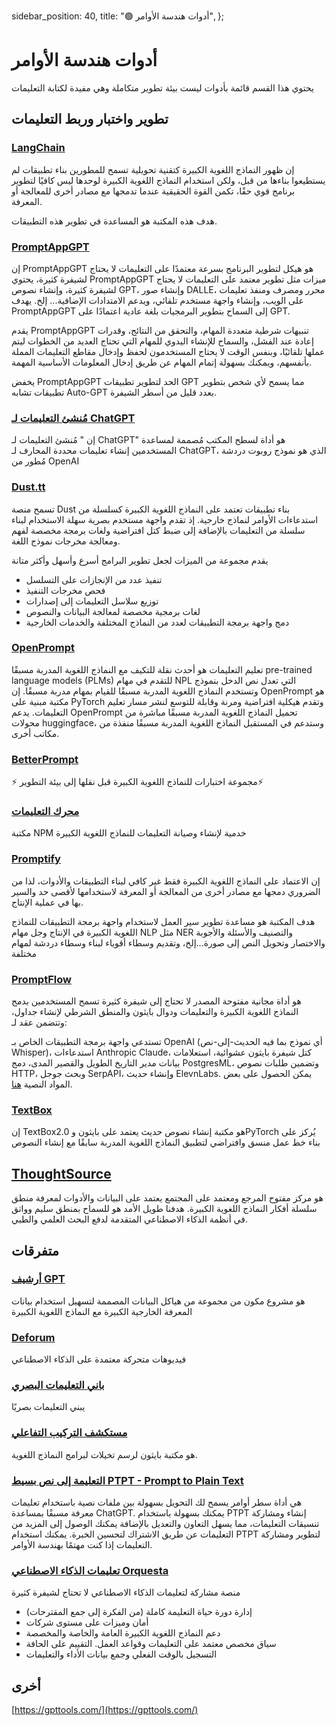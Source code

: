   sidebar_position: 40,
  title: "🟢 أدوات هندسة الأوامر",
};
# أدوات هندسة الأوامر
يحتوي هذا القسم قائمة بأدوات ليست بيئة تطوير متكاملة وهي مفيدة لكتابة التعليمات
## تطوير واختبار وربط التعليمات
### [LangChain](https://github.com/langchain-ai/langchain) 
إن ظهور النماذج اللغوية الكبيرة كتقنية تحويلية تسمح للمطورين بناء تطبيقات لم يستطيعوا بناءها من قبل، ولكن استخدام النماذج اللغوية الكبيرة لوحدها ليس كافيًا لتطوير برنامج قوي حقًا، تكمن القوة الحقيقية عندما تدمجها مع مصادر أخرى للمعالجة أو المعرفة.

هدف هذه المكتبة هو المساعدة في تطوير هذه التطبيقات.

### [PromptAppGPT](https://github.com/mleoking/PromptAppGPT) 
إن PromptAppGPT هو هيكل لتطوير البرنامج بسرعة معتمدًا على التعليمات لا يحتاج لشيفرة كثيرة، يحتوي PromptAppGPT ميزات مثل تطوير معتمد على التعليمات لا يحتاج لشيفرة كثيرة، وإنشاء نصوص GPT، وإنشاء صور DALLE، محرر ومصرف ومنفذ تعليمات على الويب، وإنشاء واجهة مستخدم تلقائي، ويدعم الامتدادات الإضافية... إلخ. يهدف PromptAppGPT إلى السماح بتطوير البرمجيات بلغة عادية اعتمادًا على GPT.

يقدم PromptAppGPT تنبيهات شرطية متعددة المهام، والتحقق من النتائج، وقدرات إعادة عند الفشل، والسماح للإنشاء اليدوي للمهام التي تحتاج العديد من الخطوات ليتم عملها تلقائيًا، وبنفس الوقت لا يحتاج المستخدمون لحفظ وإدخال مقاطع التعليمات المملة بأنفسهم، ويمكنك بسهولة إتمام المهام عن طريق إدخال المعلومات الأساسية المهمة.

يخفض PromptAppGPT الحد لتطوير تطبيقات GPT مما يسمح لأي شخص بتطوير تطبيقات تشابه Auto-GPT بعدد قليل من أسطر الشيفرة.

### [مُنشئ التعليمات لـ ChatGPT](https://github.com/rubend18/Prompt-generator-for-ChatGPT)  
إن " مُنشئ التعليمات لـ ChatGPT" هو أداة لسطح المكتب مُصممة لمساعدة المستخدمين إنشاء تعليمات محددة المحارف لـ ChatGPT، الذي هو نموذج روبوت دردشة مُطور من OpenAI

### [Dust.tt](https://dust.tt/) 
تسمح منصة Dust بناء تطبيقات تعتمد على النماذج اللغوية الكبيرة كسلسلة من استدعاءات الأوامر لنماذج خارجية. إذ تقدم واجهة مستخدم بصرية سهلة الاستخدام لبناء سلسلة من التعليمات بالإضافة إلى ضبط كتل افتراضية ولغات برمجة مخصصة لفهم ومعالجة مخرجات نموذج اللغة.

يقدم مجموعة من الميزات لجعل تطوير البرامج أسرع وأسهل وأكثر متانة
* تنفيذ عدد من الإنجازات على التسلسل
* فحص مخرجات التنفيذ
* توزيع سلاسل التعليمات إلى إصدارات
* لغات برمجية مخصصة لمعالجة البيانات والنصوص
* دمج واجهة برمجة التطبيقات لعدد من النماذج المختلفة والخدمات الخارجية

### [OpenPrompt](https://thunlp.github.io/OpenPrompt/) 
تعليم التعليمات هو أحدث نقلة للتكيف مع النماذج اللغوية المدربة مسبقًا pre-trained language models (PLMs) للتقدم في مهام NPL التي تعدل نص الدخل بنموذج وتستخدم النماذج اللغوية المدربة مسبقًا للقيام بمهام مدربة مسبقًا. إن OpenPrompt هو مكتبة مبنية على PyTorch وتقدم هيكلية افتراضية ومرنة وقابلة للتوسع لنشر مسار تعليم التعليمات. يدعم OpenPrompt تحميل النماذج اللغوية المدربة مسبقًا مباشرة من محولات huggingface، وستدعم في المستقبل النماذج اللغوية المدربة مسبقًا منفذة من مكاتب أخرى.

### [BetterPrompt](https://github.com/stjordanis/betterprompt) 
⚡ مجموعة اختبارات للنماذج اللغوية الكبيرة قبل نقلها إلى بيئة التطوير⚡

### [محرك التعليمات](https://github.com/microsoft/prompt-engine) 
مكتبة NPM خدمية لإنشاء وصيانة التعليمات للنماذج اللغوية الكبيرة

### [Promptify](https://github.com/promptslab/Promptify) 
إن الاعتماد على النماذج اللغوية الكبيرة فقط غير كافي لبناء التطبيقات والأدوات، لذا من الضروري دمجها مع مصادر أخرى من المعالجة أو المعرفة لاستخدامها لأقصى حد والسير بها في عملية الإنتاج.

هدف المكتبة هو مساعدة تطوير سير العمل لاستخدام واجهة برمجة التطبيقات للنماذج اللغوية الكبيرة في الإنتاج وجل مهام NLP مثل NER والتصنيف والأسئلة والأجوبة والاختصار وتحويل النص إلى صورة...إلخ، وتقديم وسطاء أقوياء لبناء وسطاء دردشة لمهام مختلفة

### [PromptFlow](https://github.com/InsuranceToolkits/promptflow) 
هو أداة مجانية مفتوحة المصدر لا تحتاج إلى شيفرة كثيرة تسمح المستخدمين بدمج النماذج اللغوية الكبيرة والتعليمات ودوال بايثون والمنطق الشرطي لإنشاء جداول، وتتضمن عقد لـ:

تستدعي واجهة برمجة التطبيقات الخاص بـ OpenAI (أي نموذج بما فيه الحديث-إلى-نص Whisper)، استدعاءات Anthropic Claude، كتل شيفرة بايثون عشوائية، استعلامات بيانات مدير التاريخ الطويل والقصير المدى، دمج PostgresML، وتضمين طلبات نصوص HTTP، وبحث جوجل SerpAPI، وإنشاء حديث ElevnLabs. يمكن الحصول على بعض المواد النصية [هنا](https://www.promptflow.org/en/latest/index.html).

### [TextBox](https://github.com/RUCAIBox/TextBox) 
إن TextBox2.0 هو مكتبة إنشاء نصوص حديث يعتمد على بايثون وPyTorch يُركز على بناء خط عمل منسق وافتراضي لتطبيق النماذج اللغوية المدربة سابقًا مع إنشاء النصوص

## [ThoughtSource](https://github.com/OpenBioLink/ThoughtSource) 
هو مركز مفتوح المرجع ومعتمد على المجتمع يعتمد على البيانات والأدوات لمعرفة منطق سلسلة أفكار النماذج اللغوية الكبيرة. هدفنا طويل الأمد هو للسماح بمنطق سليم وواثق في أنظمة الذكاء الاصطناعي المتقدمة لدفع البحث العلمي والطبي.

## متفرقات

### [أرشيف GPT](https://docs.llamaindex.ai/en/latest/) 
هو مشروع مكون من مجموعة من هياكل البيانات المصممة لتسهيل استخدام بيانات المعرفة الخارجية الكبيرة مع النماذج اللغوية الكبيرة
### [Deforum](https://github.com/HelixNGC7293/DeforumStableDiffusionLocal) 
فيديوهات متحركة معتمدة على الذكاء الاصطناعي
### [باني التعليمات البصري](https://tools.saxifrage.xyz/prompt) 
يبني التعليمات بصريًا

### [مستكشف التركيب التفاعلي](https://github.com/oughtinc/ice) 
هو مكتبة بايثون لرسم تخيلات لبرامج النماذج اللغوية.

### [التعليمة إلى نص بسيط PTPT - Prompt to Plain Text](https://github.com/LeslieLeung/PTPT) 
هي أداة سطر أوامر يسمح لك التحويل بسهولة بين ملفات نصية باستخدام تعليمات معرفة مسبقًا بمساعدة ChatGPT. يمكنك بسهولة باستخدام PTPT إنشاء ومشاركة تنسيقات التعليمات، مما يسهل التعاون والتعديل بالإضافة يمكنك الوصول إلى المزيد من التعليمات عن طريق الاشتراك لتحسين الخبرة. يمكنك استخدام PTPT لتطوير ومشاركة التعليمات إذا كنت مهتمًا بهندسة الأوامر.
### [تعليمات الذكاء الاصطناعي Orquesta](https://orquesta.cloud/) 
منصة مشاركة لتعليمات الذكاء الاصطناعي لا تحتاج لشيفرة كثيرة
* إدارة دورة حياة التعليمة كاملة (من الفكرة إلى جمع المقترحات)
* أمان وميزات على مستوى شركات
* دعم النماذج اللغوية الكبيرة العامة والخاصة والمخصصة
* سياق مخصص معتمد على التعليمات وقواعد العمل. التقييم على الحافة
* التسجيل بالوقت الفعلي وجمع بيانات الأداء والتعليمات
## أخرى
[https://gpttools.com/](https://gpttools.com/)
